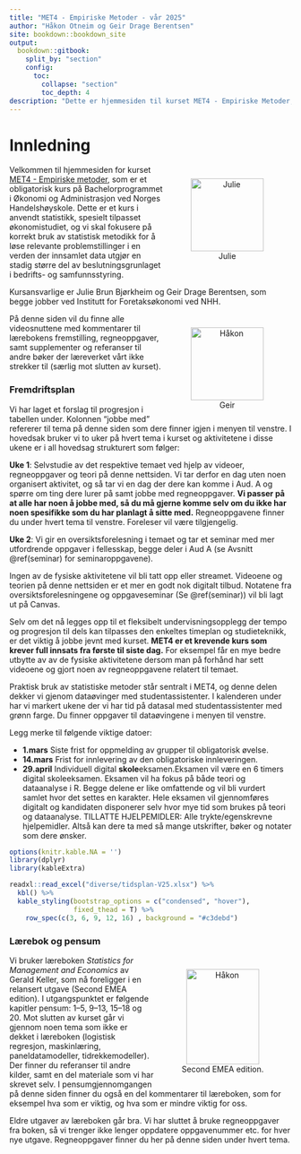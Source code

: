 ```yaml
--- 
title: "MET4 - Empiriske Metoder - vår 2025"
author: "Håkon Otneim og Geir Drage Berentsen"
site: bookdown::bookdown_site
output: 
  bookdown::gitbook:
    split_by: "section"
    config:
      toc:
        collapse: "section"
        toc_depth: 4
description: "Dette er hjemmesiden til kurset MET4 - Empiriske Metoder, som gis på bachelorstudiet ved Norges Handelshøyskole."
---
```


# Innledning {-}


<figure style="float:right; padding:10px; text-align:center">
  <img alt="Julie" src="bilder/Julie.jpg" width="130" height="130"/>
  <figcaption>Julie</figcaption>
</figure>

Velkommen til hjemmesiden for kurset [MET4 - Empiriske metoder](https://www.nhh.no/emner/empiriske-metoder/), som er et obligatorisk kurs på Bachelorprogrammet i Økonomi og Administrasjon ved Norges Handelshøyskole. Dette er et kurs i anvendt statistikk, spesielt tilpasset økonomistudiet, og vi skal fokusere på korrekt bruk av statistisk metodikk for å løse relevante problemstillinger i en verden der innsamlet data utgjør en stadig større del av beslutningsgrunlaget i bedrifts- og samfunnsstyring.

Kursansvarlige er Julie Brun Bjørkheim og Geir Drage Berentsen, som begge jobber ved Institutt for Foretaksøkonomi ved NHH.

<figure style="float:right; padding:10px; text-align:center">
  <img alt="Håkon" src="bilder/geir.jpg" width="130" height="130"/>
  <figcaption>Geir</figcaption>
</figure>

<!-- I skrivende stund (desember 2021) ser det ut til at i alle fall starten av vårsemesteret fortsatt vil bære preg av restriksjoner og digitale løsninger som følge av coronapandemien. Vi skal være godt rustet for det i MET4, der vi har spilt inn all teorigjennomgang som videosnutter som du kan se på denne hjemmesiden. Vi kommer til å bruke forelesningstiden til kontakttimer, oppgaveseminar, og et relativt lite antall oversiktsforelesninger.  -->

På denne siden vil du finne alle videosnuttene med kommentarer til lærebokens fremstilling, regneoppgaver, samt supplementer og referanser til andre bøker der læreverket vårt ikke strekker til (særlig mot slutten av kurset). 

### Fremdriftsplan {-}

Vi har laget et forslag til progresjon i tabellen under. Kolonnen "jobbe med" refererer til tema på denne siden som dere finner igjen i menyen til venstre. I hovedsak bruker vi to uker på hvert tema i kurset og aktivitetene i disse ukene er i all hovedsag strukturert som følger:

**Uke 1**: Selvstudie av det respektive temaet ved hjelp av videoer, regneoppgaver og teori på denne nettsiden. Vi tar derfor en dag uten noen organisert aktivitet, og så tar vi en dag der dere kan komme i Aud. A og spørre om ting dere lurer på samt jobbe med regneoppgaver. **Vi passer på at alle har noen å jobbe med, så du må gjerne komme selv om du ikke har noen spesifikke som du har planlagt å sitte med.** Regneoppgavene finner du under hvert tema til venstre. Foreleser vil være tilgjengelig.

**Uke 2**: Vi gir en oversiktsforelesning i temaet og tar et seminar med mer utfordrende oppgaver i fellesskap, begge deler i Aud A (se Avsnitt \@ref(seminar) for seminaroppgavene). 

Ingen av de fysiske aktivitetene vil bli tatt opp eller streamet. Videoene og teorien på denne nettsiden er et mer en godt nok digitalt tilbud. Notatene fra oversiktsforelesningene og oppgaveseminar (Se \@ref(seminar)) vil bli lagt ut på Canvas.

Selv om det nå legges opp til et fleksibelt undervisningsopplegg der tempo og progresjon til dels kan tilpasses den enkeltes timeplan og studieteknikk, er det viktig å jobbe jevnt med kurset. **MET4 er et krevende kurs som krever full innsats fra første til siste dag.** For eksempel får en mye bedre utbytte av av de fysiske aktivitetene dersom man på forhånd har sett videoene og gjort noen av  regneoppgavene relatert til temaet.

Praktisk bruk av statistiske metoder står sentralt i MET4, og denne delen dekker vi gjenom dataøvinger med studentassistenter. I kalenderen under har vi markert ukene der vi har tid på datasal med studentassistenter med grønn farge. Du finner oppgaver til dataøvingene i menyen til venstre.


<!-- Vi vil som en hovedregel bruke tirsdagen som en ren kontakttime der kursansvalig(e) er tilgjengelige for spørsmål og diskusjon, mens torsdagstimen blir mer strukturert, med oppgaveregning i plenum (se \@ref(seminar) for seminaroppgavene) og oversiktsforelesninger. **Begge disse aktivitetene er digitale i starten av semesteret, men dette vil bli flyttet til Aud Max så snart vi kan**. -->

Legg merke til følgende viktige datoer:

<!-- - **1. mars:** Siste frist for oppmelding av grupper til obligatorisk øvelse og hjemmeeksamen. -->
<!-- - **15. mars:** Frist for innlevering av den obligatoriske innleveringen. -->
<!-- - **22.--24. april:** Gruppebasert hjemmeeksamen. -->
<!-- - **06. mai:** Individuell **skole**eksamen. -->

- **1.mars** Siste frist for oppmelding av grupper til obligatorisk øvelse.
- **14.mars** Frist for innlevering av den obligatoriske innleveringen.
- **29.april** Individuell digital **skole**eksamen.Eksamen vil være en 6 timers digital skoleeksamen. Eksamen vil ha fokus på  både teori og dataanalyse i R. Begge delene er like omfattende og vil bli vurdert samlet hvor det settes en karakter. Hele eksamen vil gjennomføres digitalt og kandidaten disponerer selv hvor mye tid som brukes på teori og dataanalyse.  TILLATTE HJELPEMIDLER: Alle trykte/egenskrevne hjelpemidler. Altså kan dere ta med så mange utskrifter, bøker og notater som dere ønsker. 




```r
options(knitr.kable.NA = '')
library(dplyr)
library(kableExtra)

readxl::read_excel("diverse/tidsplan-V25.xlsx") %>% 
  kbl() %>%
  kable_styling(bootstrap_options = c("condensed", "hover"),
                fixed_thead = T) %>%
    row_spec(c(3, 6, 9, 12, 16) , background = "#c3debd") 
```




<!-- ### Tid og sted for grupper {-} -->

<!-- ```{r, echo = F, message = FALSE, warning = FALSE} -->
<!-- options(knitr.kable.NA = '') -->
<!-- library(dplyr) -->
<!-- library(kableExtra) -->

<!-- readxl::read_excel("diverse/grupper.xlsx") %>%  -->
<!--   rename(" " = "...1") %>%  -->
<!--   kbl() %>% -->
<!--   kable_styling(bootstrap_options = c("condensed", "hover"), -->
<!--                 fixed_thead = T) %>%  -->
<!--     column_spec(1, width = "3cm") -->
<!-- # %>% -->
<!--   # row_spec(c(3, 5, 7, 9) , background = "#2E8B5750") #%>%  -->
<!--   # row_spec(11, bold = T, background = "DarkRed", color = "white") -->
<!-- ``` -->

### Lærebok og pensum {-}

<figure style="float:right; padding:10px; text-align:center">
  <img alt="Håkon" src="bilder/keller.jpg" width="130" height="170"/>
  <figcaption>Second EMEA edition.</figcaption>
</figure>

Vi bruker læreboken *Statistics for Management and Economics* av Gerald Keller, som nå foreligger i en relansert utgave (Second EMEA edition). I utgangspunktet er følgende kapitler pensum: 1--5, 9--13, 15--18 og 20. Mot slutten av kurset går vi gjennom noen tema som ikke er dekket i læreboken (logistisk regresjon, maskinlæring, paneldatamodeller, tidrekkemodeller). Der finner du referanser til andre kilder, samt en del materiale som vi har skrevet selv. I pensumgjennomgangen på denne siden finner du også en del kommentarer til læreboken, som for eksempel hva som er viktig, og hva som er mindre viktig for oss. 

Eldre utgaver av læreboken går bra. Vi har sluttet å bruke regneoppgaver fra boken, så vi trenger ikke lenger oppdatere oppgavenummer etc. for hver nye utgave. Regneoppgaver finner du her på denne siden under hvert tema. 



